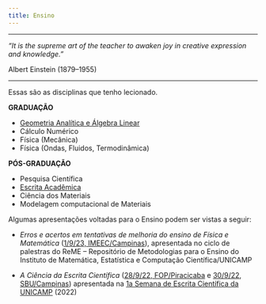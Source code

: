 ```yaml
---
title: Ensino
---
```

***

*"It is the supreme art of the teacher to awaken joy in creative expression and knowledge."*

Albert Einstein (1879–1955)

***

Essas são as disciplinas que tenho lecionado.

**GRADUAÇÃO**

- [Geometria Analítica e Álgebra Linear](./GA/GA.qmd)
- Cálculo Numérico
- Física (Mecânica)
- Física (Ondas, Fluidos, Termodinâmica)

**PÓS-GRADUAÇÃO**

- Pesquisa Científica
- [Escrita Acadêmica](../sci-writing/sci-writing.qmd)
- Ciência dos Materiais
- Modelagem computacional de Materiais

Algumas apresentações voltadas para o Ensino podem ser vistas a seguir:

- *Erros e acertos em tentativas de melhoria do ensino de Física e Matemática* ([1/9/23, IMEEC/Campinas](https://www.youtube.com/watch?v=nszAKwOboM4)), apresentada no ciclo de palestras do ReME – Repositório de Metodologias para o Ensino do Instituto de Matemática, Estatística e Computação Científica/UNICAMP

- *A Ciência da Escrita Científica* ([28/9/22, FOP/Piracicaba](https://www.youtube.com/watch?v=d3PSzuNO-ZM) e [30/9/22, SBU/Campinas](https://www.youtube.com/watch?v=KsnLA1trKTk)) apresentada na [1a Semana de Escrita Científica da UNICAMP](https://prp.unicamp.br/noticias/1a-semana-de-comunicacao-e-escrita-cientifica-da-unicamp/) (2022)